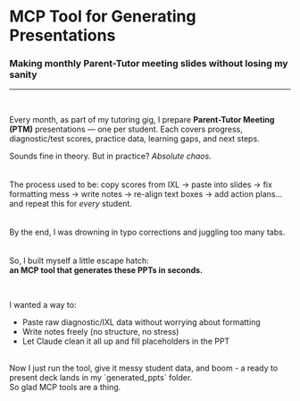 # MCP Tool for Generating Presentations  
### Making monthly Parent-Tutor meeting slides without losing my sanity  
<hr />  
<br />  

Every month, as part of my tutoring gig, I prepare **Parent-Tutor Meeting (PTM)** presentations — one per student. Each covers progress, diagnostic/test scores, practice data, learning gaps, and next steps.  

Sounds fine in theory. But in practice? *Absolute chaos.*  
<br />  
The process used to be: copy scores from IXL → paste into slides → fix formatting mess → write notes → re-align text boxes → add action plans… and repeat this for *every* student.  
<br />  
By the end, I was drowning in typo corrections and juggling too many tabs.  
<br />  
So, I built myself a little escape hatch:  
**an MCP tool that generates these PPTs in seconds.**  

<br />  

I wanted a way to:
- Paste raw diagnostic/IXL data without worrying about formatting  
- Write notes freely (no structure, no stress)  
- Let Claude clean it all up and fill placeholders in the PPT  
<br />  
Now I just run the tool, give it messy student data, and boom - a ready to present deck lands in my `generated_ppts` folder.  
<br />  
So glad MCP tools are a thing.

<br />
<br />  